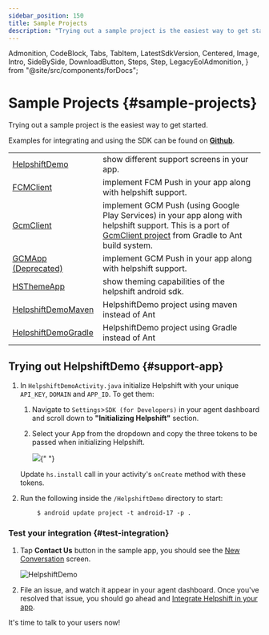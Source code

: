 ```yaml
---
sidebar_position: 150
title: Sample Projects
description: "Trying out a sample project is the easiest way to get started."
---
```


  Admonition,
  CodeBlock,
  Tabs,
  TabItem,
  LatestSdkVersion,
  Centered,
  Image,
  Intro,
  SideBySide,
  DownloadButton,
  Steps,
  Step,
  LegacyEolAdmonition,
} from "@site/src/components/forDocs";

<LegacyEolAdmonition />

# Sample Projects {#sample-projects}

<Intro>

Trying out a sample project is the easiest way to get started.

</Intro>

Examples for integrating and using the SDK can be found on
**[Github](https://github.com/helpshift/helpshift-android-sdk-examples)**.

<div className="compact  text-sm">

|                                                                                                                    |                                                                                                                                                                                                  |
| ------------------------------------------------------------------------------------------------------------------ | ------------------------------------------------------------------------------------------------------------------------------------------------------------------------------------------------ |
| [HelpshiftDemo](https://github.com/helpshift/helpshift-android-sdk-examples/blob/master/HelpshiftDemo)             | show different support screens in your app.                                                                                                                                                      |
| [FCMClient](https://github.com/helpshift/helpshift-android-sdk-examples/tree/master/FCMClient)                     | implement FCM Push in your app along with helpshift support.                                                                                                                                     |
| [GcmClient](https://github.com/helpshift/helpshift-android-sdk-examples/blob/master/GcmClient)                     | implement GCM Push (using Google Play Services) in your app along with helpshift support. This is a port of [GcmClient project](https://code.google.com/p/gcm/) from Gradle to Ant build system. |
| [GCMApp (Deprecated)](https://github.com/helpshift/helpshift-android-sdk-examples/blob/master/GCMApp)              | implement GCM Push in your app along with helpshift support.                                                                                                                                     |
| [HSThemeApp](https://github.com/helpshift/helpshift-android-sdk-examples/blob/master/HSThemeApp)                   | show theming capabilities of the helpshift android sdk.                                                                                                                                          |
| [HelpshiftDemoMaven](https://github.com/helpshift/helpshift-android-sdk-examples/tree/master/HelpshiftDemoMaven)   | HelpshiftDemo project using maven instead of Ant                                                                                                                                                 |
| [HelpshiftDemoGradle](https://github.com/helpshift/helpshift-android-sdk-examples/tree/master/HelpshiftDemoGradle) | HelpshiftDemo project using Gradle instead of Ant                                                                                                                                                |

</div>

## Trying out HelpshiftDemo {#support-app}

1. In `HelpshiftDemoActivity.java` initialize Helpshift with your unique `API_KEY`, `DOMAIN` and `APP_ID`. To get them:

   1. Navigate to `Settings`>`SDK (for Developers)` in your agent dashboard and scroll down to **"Initializing Helpshift"** section.

   1. Select your App from the dropdown and copy the three tokens to be passed when initializing Helpshift.

      <Image
        src="/static/books/common/settings-integration.png"
        width="major"
      />{" "}

   Update `hs.install` call in your activity's `onCreate` method with these tokens.

1. Run the following inside the `/HelpshiftDemo` directory to start:

```text
        $ android update project -t android-17 -p .

```

### Test your integration {#test-integration}

1. Tap **Contact Us** button in the sample app, you should see the [New Conversation](/android/support-tools#conversation-view) screen.

   ![HelpshiftDemo](/static/books/android/sample-app.png)

1. File an issue, and watch it appear in your agent dashboard. Once you've resolved that issue, you should go ahead and [Integrate Helpshift in your app](/android/getting-started/).

It's time to talk to your users now!
